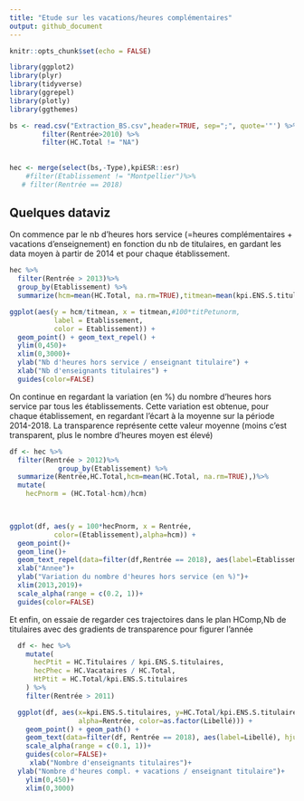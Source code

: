 ```yaml
---
title: "Etude sur les vacations/heures complémentaires"
output: github_document
---
```


```r
knitr::opts_chunk$set(echo = FALSE)

library(ggplot2)
library(plyr)
library(tidyverse)
library(ggrepel)
library(plotly)
library(ggthemes)

bs <- read.csv("Extraction_BS.csv",header=TRUE, sep=";", quote='"') %>%
        filter(Rentrée>2010) %>%
        filter(HC.Total != "NA")
        
      
hec <- merge(select(bs,-Type),kpiESR::esr)
    #filter(Etablissement != "Montpellier")%>%
   # filter(Rentrée == 2018)

```



## Quelques dataviz

On commence par le nb d'heures hors service (=heures complémentaires + vacations d'enseignement) en fonction du nb de titulaires, en gardant les data moyen à partir de 2014 et pour chaque établissement.

```r
hec %>%
  filter(Rentrée > 2013)%>%
  group_by(Etablissement) %>%
  summarize(hcm=mean(HC.Total, na.rm=TRUE),titmean=mean(kpi.ENS.S.titulaires,na.rm=TRUE)) %>%

ggplot(aes(y = hcm/titmean, x = titmean,#100*titPetunorm,
           label = Etablissement,
           color = Etablissement)) +
  geom_point() + geom_text_repel() + 
  ylim(0,450)+
  xlim(0,3000)+
  ylab("Nb d'heures hors service / enseignant titulaire") +
  xlab("Nb d'enseignants titulaires") +
  guides(color=FALSE)


```

On continue en regardant la variation (en %) du nombre d'heures hors service par tous les établissements. Cette variation est obtenue, pour chaque établissement, en regardant l'écart à la moyenne sur la période 2014-2018.
La transparence représente cette valeur moyenne (moins c'est transparent, plus le nombre d'heures moyen est élevé)





```r
df <- hec %>%
  filter(Rentrée > 2012)%>%
            group_by(Etablissement) %>%
  summarize(Rentrée,HC.Total,hcm=mean(HC.Total, na.rm=TRUE),)%>%
  mutate(
    hecPnorm = (HC.Total-hcm)/hcm)
  


ggplot(df, aes(y = 100*hecPnorm, x = Rentrée,
           color=(Etablissement),alpha=hcm)) +
  geom_point()+
  geom_line()+
  geom_text_repel(data=filter(df,Rentrée == 2018), aes(label=Etablissement), hjust=0, direction="y", size=2) +
  xlab("Annee")+
  ylab("Variation du nombre d'heures hors service (en %)")+
  xlim(2013,2019)+
  scale_alpha(range = c(0.2, 1))+
  guides(color=FALSE)
```  

Et enfin, on essaie de regarder ces trajectoires dans le plan HComp,Nb de titulaires avec des gradients de transparence pour figurer l'année

```r
  df <- hec %>%
    mutate(
      hecPtit = HC.Titulaires / kpi.ENS.S.titulaires,
      hecPhec = HC.Vacataires / HC.Total,
      HtPtit = HC.Total/kpi.ENS.S.titulaires
    ) %>%
    filter(Rentrée > 2011)

  ggplot(df, aes(x=kpi.ENS.S.titulaires, y=HC.Total/kpi.ENS.S.titulaires, 
                 alpha=Rentrée, color=as.factor(Libellé))) + 
    geom_point() + geom_path() +
    geom_text(data=filter(df, Rentrée == 2018), aes(label=Libellé), hjust=0, angle = 45, size=2.5) +
    scale_alpha(range = c(0.1, 1))+
    guides(color=FALSE)+
     xlab("Nombre d'enseignants titulaires")+
  ylab("Nombre d'heures compl. + vacations / enseignant titulaire")+
    ylim(0,450)+
    xlim(0,3000)
```

